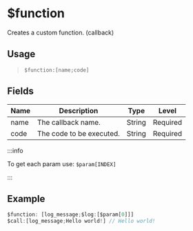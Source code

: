 # $function
Creates a custom function. (callback)

## Usage
> `$function:[name;code]`

## Fields
| Name       | Description              | Type   | Level    |
| ---------- | ------------------------ | ------ | -------- |
| name       | The callback name.       | String | Required |
| code       | The code to be executed. | String | Required |

:::info

To get each param use: `$param[INDEX]`

:::

## Example
```js
$function: [log_message;$log:[$param[0]]]
$call:[log_message;Hello world!] // Hello world!
```